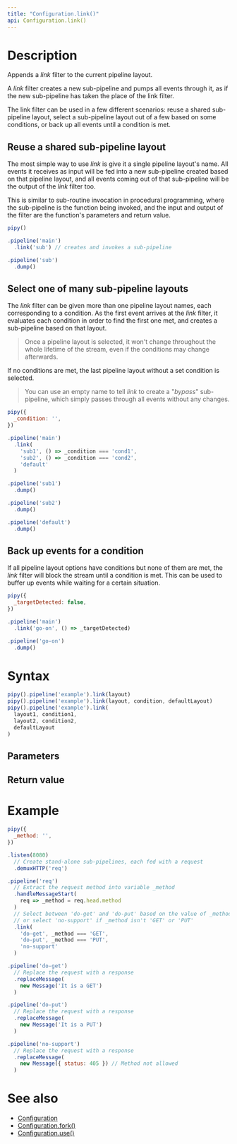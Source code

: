 ```yaml
---
title: "Configuration.link()"
api: Configuration.link()
---
```


# Description

Appends a _link_ filter to the current pipeline layout.

A _link_ filter creates a new sub-pipeline and pumps all events through it, as if the new sub-pipeline has taken the place of the link filter.

The link filter can be used in a few different scenarios: reuse a shared sub-pipeline layout, select a sub-pipeline layout out of a few based on some conditions, or back up all events until a condition is met.

## Reuse a shared sub-pipeline layout

The most simple way to use _link_ is give it a single pipeline layout's name. All events it receives as input will be fed into a new sub-pipeline created based on that pipeline layout, and all events coming out of that sub-pipeline will be the output of the _link_ filter too.

This is similar to sub-routine invocation in procedural programming, where the sub-pipeline is the function being invoked, and the input and output of the filter are the function's parameters and return value.

``` js
pipy()

.pipeline('main')
  .link('sub') // creates and invokes a sub-pipeline

.pipeline('sub')
  .dump()
```

## Select one of many sub-pipeline layouts

The _link_ filter can be given more than one pipeline layout names, each corresponding to a condition. As the first event arrives at the _link_ filter, it evaluates each condition in order to find the first one met, and creates a sub-pipeline based on that layout.

> Once a pipeline layout is selected, it won't change throughout the whole lifetime of the stream, even if the conditions may change afterwards.

If no conditions are met, the last pipeline layout without a set condition is selected.

> You can use an empty name to tell _link_ to create a "_bypass_" sub-pipeline, which simply passes through all events without any changes.

``` js
pipy({
  _condition: '',
})

.pipeline('main')
  .link(
    'sub1', () => _condition === 'cond1',
    'sub2', () => _condition === 'cond2',
    'default'
  )

.pipeline('sub1')
  .dump()

.pipeline('sub2')
  .dump()

.pipeline('default')
  .dump()
```

## Back up events for a condition

If all pipeline layout options have conditions but none of them are met, the _link_ filter will block the stream until a condition is met. This can be used to buffer up events while waiting for a certain situation.

``` js
pipy({
  _targetDetected: false,
})

.pipeline('main')
  .link('go-on', () => _targetDetected)

.pipeline('go-on')
  .dump()
```

# Syntax

``` js
pipy().pipeline('example').link(layout)
pipy().pipeline('example').link(layout, condition, defaultLayout)
pipy().pipeline('example').link(
  layout1, condition1,
  layout2, condition2,
  defaultLayout
)
```

## Parameters

<Parameters/>

## Return value

<ReturnValue/>

# Example

``` js
pipy({
  _method: '',
})

.listen(8080)
  // Create stand-alone sub-pipelines, each fed with a request
  .demuxHTTP('req')

.pipeline('req')
  // Extract the request method into variable _method
  .handleMessageStart(
    req => _method = req.head.method
  )
  // Select between 'do-get' and 'do-put' based on the value of _method,
  // or select 'no-support' if _method isn't 'GET' or 'PUT'
  .link(
    'do-get', _method === 'GET',
    'do-put', _method === 'PUT',
    'no-support'
  )

.pipeline('do-get')
  // Replace the request with a response
  .replaceMessage(
    new Message('It is a GET')
  )

.pipeline('do-put')
  // Replace the request with a response
  .replaceMessage(
    new Message('It is a PUT')
  )

.pipeline('no-support')
  // Replace the request with a response
  .replaceMessage(
    new Message({ status: 405 }) // Method not allowed
  )
```

# See also

* [Configuration](/reference/api/Configuration)
* [Configuration.fork()](/reference/api/Configuration/fork)
* [Configuration.use()](/reference/api/Configuration/fork)
